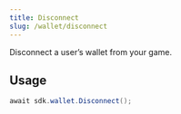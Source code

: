 ```yaml
---
title: Disconnect
slug: /wallet/disconnect
---
```


Disconnect a user&rsquo;s wallet from your game.

## Usage

```csharp
await sdk.wallet.Disconnect();
```
